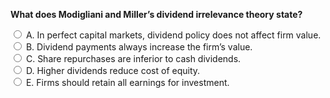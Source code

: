 ::: {.question-block}

<form onsubmit="event.preventDefault(); checkAnswer('module10_mcq_q2')" data-correct-answer="A">
<strong style="display: block;">What does Modigliani and Miller’s dividend irrelevance theory state?</strong>

<label><input type="radio" name="module10_mcq_q2" value="A"> A. In perfect capital markets, dividend policy does not affect firm value.</label><br>
<label><input type="radio" name="module10_mcq_q2" value="B"> B. Dividend payments always increase the firm’s value.</label><br>
<label><input type="radio" name="module10_mcq_q2" value="C"> C. Share repurchases are inferior to cash dividends.</label><br>
<label><input type="radio" name="module10_mcq_q2" value="D"> D. Higher dividends reduce cost of equity.</label><br>
<label><input type="radio" name="module10_mcq_q2" value="E"> E. Firms should retain all earnings for investment.</label><br>
</form>

<div id="feedback-module10_mcq_q2" class="feedback" data-status="" style="display:none;">
✅ A is correct. MM Proposition I with payout states that in perfect markets, dividend policy has no impact on firm value—the choice between dividends and repurchases is irrelevant.
</div>

:::
